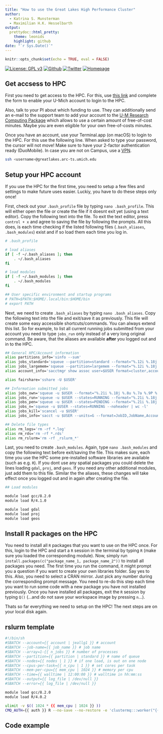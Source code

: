 ```yaml
---
title: "How to use the Great Lakes High Performance Cluster"
author:
  - Katrina S. Munsterman
  - Maximilian H.K. Hesselbarth
output:
  prettydoc::html_pretty:
    theme: leonids
    highlight: github
date: "`r Sys.Date()`"
---
```


```r
knitr::opts_chunk$set(echo = TRUE, eval = FALSE)
```

<!-- badges: start -->

[![License: GPL v3](https://shields.io/badge/License-GPLv3-ad2317?style=for-the-badge)](https://www.gnu.org/licenses/gpl-3.0)
[![Github](https://shields.io/badge/Github-Source%20Code-181717?style=for-the-badge&logo=github)](https://github.com/Allgeier-Lab/great-lakes-hpc)
[![Twitter](https://shields.io/badge/Twitter-@AllgeierLab-489ae9?style=for-the-badge&logo=twitter)](https://twitter.com/AllgeierLab)
[![Homepage](https://shields.io/badge/Homepage-www.jacoballgeier.com-f7cc46?style=for-the-badge&logo=internetexplorer)](https://www.jacoballgeier.com)

<!-- badges: end -->

## Get accsess to HPC

First you need to get access to the HPC. For this, use [this link](https://teamdynamix.umich.edu/TDClient/30/Portal/Requests/ServiceDet?ID=42) and complete the form to enable your U-Mich account to login to the HPC. 

Also, talk to your PI about which funding to use. They can additionally send an e-mail to the support team to add your account to the [U-M Research Computing Package](https://arc.umich.edu/umrcp/) which allows to use a certain amount of free-of-cost minutes. Maybe you are even eligible for your own free-of-costs minutes.

Once you have an account, use your Terminal.app (on macOS) to login to the HPC. For this use the following line. When asked to type your password, the cursor will not move! Make sure to have your 2-factor authentication ready (DuoMobile). In case you are not on Campus, use a [VPN](https://its.umich.edu/enterprise/wifi-networks/vpn/getting-started).

```bash
ssh <username>@greatlakes.arc-ts.umich.edu
```

## Setup your HPC account

If you use the HPC for the first time, you need to setup a few files and settings to make future uses easier. Luckiy, you have to do these steps only once!

First, check out your `.bash_profile` file by typing `nano .bash_profile`. This will either open the file or create the file if it doesnt exit yet (using a text editor). Copy the following text into the file. To exit the text editor, press `control + x` and agree to saving the file by following the prompts. All this does, is each time checking if the listed following files (`.bash_aliases`, `.bash_modules`) exist and if so load them each time you log in.

```bash
# .bash_profile

# load aliases
if [ -f ~/.bash_aliases ]; then
    . ~/.bash_aliases
fi

# load modules
if [ -f ~/.bash_modules ]; then
    . ~/.bash_modules
fi

## User specific environment and startup programs
# PATH=$PATH:$HOME/.local/bin:$HOME/bin
# export PATH
```

Next, we need to create `.bash_aliases` by typing `nano .bash_aliases`. Copy the following text into the file and exit/save it as previously. This file will create some easy accessible shortcuts/commands. You can always extend this list. So for example, to list all current running jobs submitted from your account you need to type `jobs_run` only instead of a very long original command. Be aware, that the aliases are available **after** you logged out and in to the HPC.

```bash
## General HPC/Account information
alias partitions_info='sinfo --sum'
alias jobs_standard='squeue --partition=standard --format="%.12i %.18j %.8u %.6a %.9P %.10l %.10M %.5D %.4C %.7m %16R %.8T"'
alias jobs_largemem='squeue --partition=largemem --format="%.12i %.18j %.8u %.6a  %.9P %.10l %.10M %.5D %.4C %.7m %16R %.8T"'
alias account_info='sacctmgr show assoc user=$USER format=cluster,account,QOS,user,MaxSubmit,MaxJobs,GrpTRES'

alias fairshare='sshare -U $USER'

## Information submitted jobs
alias jobs_own='squeue -u $USER --format="%.21i %.18j %.8u %.7a %.9P %.10l %.10M %.5D %.4C %.7m %16R %.8T"'
alias jobs_run='squeue -u $USER --states=RUNNING --format="%.21i %.18j %.8u %.7a %.9P %.10l %.10M %.5D %.4C %.7m %16R %.8T"'
alias jobs_pen='squeue -u $USER --states=PENDING --format="%.21i %.18j %.8u %.7a %.9P %.10l %.10M %.5D %.4C %.7m %16R %.8T"'
alias jobs_n='squeue -u $USER --states=RUNNING --noheader | wc -l'
alias jobs_kill='scancel -u $USER'
alias jobs_info='sacct -u $USER --units=G --format=JobID,JobName,Account,Partition,Timelimit,Elapsed,AllocNodes,AllocCPU,ReqMem,MaxRSS,State'

## Delete file types
alias rm_logs='rm -rf *.log'
alias rm_rds='rm -rf *.rds'
alias rm_rslurm='rm -rf _rslurm_*'
```
Last, you need to create `.bash_modules`. Again, type `nano .bash_modules` and copy the following text before exit/saving the file. This makes sure, each time you use the HPC some pre-installed software libraries are available (such as e.g. `R`). If you dont use any spatial packages you could delete the lines loading `gdal`, `proj`, and `geos`. If you need any other additional modules, just add them to this file. Similar the the aliases, these changes will take effect once you logged out and in again after creating the file.

```bash
## Load modules

module load gcc/8.2.0
module load R/4.1.0

module load gdal
module load proj
module load geos
```

## Install R packages on the HPC

You need to install all `R` packages that you want to use on the HPC once. For this, login to the HPC and start a `R` session in the terminal by typing `R` (make sure you loaded the corresponding module). Now, simply run `install.packages(c("package_name_1, package_name_2"))` to install all packages you need. The first time you run the command, it might prompt you a question if you want to create your own libraries folder. Say yes to this. Also, you need to select a CRAN mirror. Just pick any number during the corresponding prompt message. You need to re-do this step each time you want to run some code with a new package you have not installed previously. Once you have installed all packages, exit the `R` session by typing `Q()` (...and do not save your workspace image by pressing `n`...).

Thats so far everything we need to setup on the HPC! The next steps are on your local disk again.

## rslurm template

```bash
#!/bin/sh
#SBATCH --account={{ account | jeallg1 }} # account
#SBATCH --job-name={{ job_name }} # job name
#SBATCH --array=1-{{ n_jobs }} # number of processes
#SBATCH --partition={{ partition | standard }} # name of queue
#SBATCH --nodes={{ nodes | 1 }} # if one load, is out on one node
#SBATCH --cpus-per-task={{ n_cpu | 1 }} # set cores per task
#SBATCH --mem-per-cpu={{ mem_cpu | 1024 }} # memory per cpu 
#SBATCH --time={{ walltime | 12:00:00 }} # walltime in hh:mm:ss
#SBATCH --output={{ log_file | /dev/null }}
#SBATCH --error={{ log_file | /dev/null }}

module load gcc/8.2.0
module load R/4.0.2

ulimit -v $(( 1024 * {{ mem_cpu | 1024 }} ))
CMQ_AUTH={{ auth }} R --no-save --no-restore -e 'clustermq:::worker("{{ master }}")'
```

## Code example
